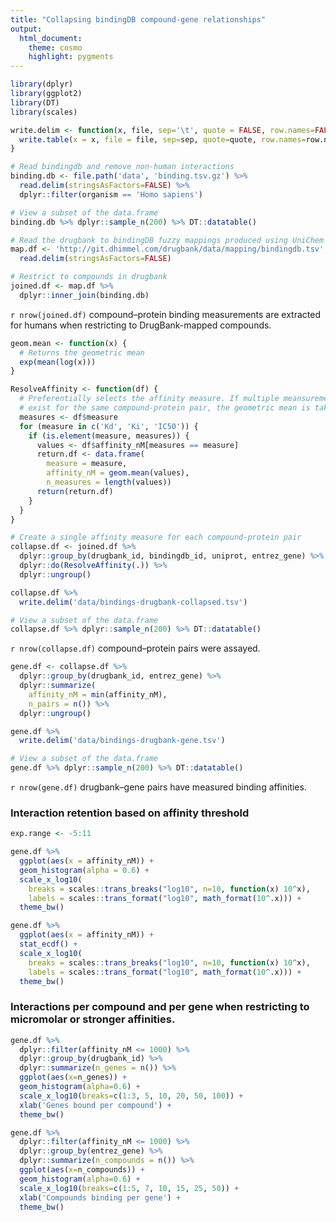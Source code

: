 ```yaml
---
title: "Collapsing bindingDB compound-gene relationships"
output:
  html_document:
    theme: cosmo
    highlight: pygments
---
```


```r
library(dplyr)
library(ggplot2)
library(DT)
library(scales)

write.delim <- function(x, file, sep='\t', quote = FALSE, row.names=FALSE, na = '', ...) {
  write.table(x = x, file = file, sep=sep, quote=quote, row.names=row.names, na=na, ...)
}
```

```r
# Read bindingdb and remove non-human interactions
binding.db <- file.path('data', 'binding.tsv.gz') %>%
  read.delim(stringsAsFactors=FALSE) %>%
  dplyr::filter(organism == 'Homo sapiens')

# View a subset of the data.frame
binding.db %>% dplyr::sample_n(200) %>% DT::datatable()
```


```r
# Read the drugbank to bindingDB fuzzy mappings produced using UniChem
map.df <- 'http://git.dhimmel.com/drugbank/data/mapping/bindingdb.tsv' %>%
  read.delim(stringsAsFactors=FALSE)

# Restrict to compounds in drugbank
joined.df <- map.df %>%
  dplyr::inner_join(binding.db)
```

`r nrow(joined.df)` compound--protein binding measurements are extracted for humans when restricting to DrugBank-mapped compounds.

```r
geom.mean <- function(x) {
  # Returns the geometric mean
  exp(mean(log(x)))
}

ResolveAffinity <- function(df) {
  # Preferentially selects the affinity measure. If multiple meansurements
  # exist for the same compound-protein pair, the geometric mean is taken.
  measures <- df$measure
  for (measure in c('Kd', 'Ki', 'IC50')) {
    if (is.element(measure, measures)) {
      values <- df$affinity_nM[measures == measure]
      return.df <- data.frame(
        measure = measure,
        affinity_nM = geom.mean(values),
        n_measures = length(values))
      return(return.df)
    }
  }
}

# Create a single affinity measure for each compound-protein pair
collapse.df <- joined.df %>%
  dplyr::group_by(drugbank_id, bindingdb_id, uniprot, entrez_gene) %>%
  dplyr::do(ResolveAffinity(.)) %>%
  dplyr::ungroup()

collapse.df %>%
  write.delim('data/bindings-drugbank-collapsed.tsv')

# View a subset of the data.frame
collapse.df %>% dplyr::sample_n(200) %>% DT::datatable()
```

`r nrow(collapse.df)` compound--protein pairs were assayed.

```r
gene.df <- collapse.df %>%
  dplyr::group_by(drugbank_id, entrez_gene) %>%
  dplyr::summarize(
    affinity_nM = min(affinity_nM),
    n_pairs = n()) %>%
  dplyr::ungroup()

gene.df %>%
  write.delim('data/bindings-drugbank-gene.tsv')

# View a subset of the data.frame
gene.df %>% dplyr::sample_n(200) %>% DT::datatable()
```

`r nrow(gene.df)` drugbank--gene pairs have measured binding affinities.

### Interaction retention based on affinity threshold

```r
exp.range <- -5:11

gene.df %>%
  ggplot(aes(x = affinity_nM)) +
  geom_histogram(alpha = 0.6) +
  scale_x_log10(
    breaks = scales::trans_breaks("log10", n=10, function(x) 10^x),
    labels = scales::trans_format("log10", math_format(10^.x))) +
  theme_bw()

gene.df %>%
  ggplot(aes(x = affinity_nM)) +
  stat_ecdf() +
  scale_x_log10(
    breaks = scales::trans_breaks("log10", n=10, function(x) 10^x),
    labels = scales::trans_format("log10", math_format(10^.x))) +
  theme_bw()
```

### Interactions per compound and per gene when restricting to micromolar or stronger affinities.

```r
gene.df %>%
  dplyr::filter(affinity_nM <= 1000) %>%
  dplyr::group_by(drugbank_id) %>%
  dplyr::summarize(n_genes = n()) %>%
  ggplot(aes(x=n_genes)) +
  geom_histogram(alpha=0.6) +
  scale_x_log10(breaks=c(1:3, 5, 10, 20, 50, 100)) +
  xlab('Genes bound per compound') +
  theme_bw()

gene.df %>%
  dplyr::filter(affinity_nM <= 1000) %>%
  dplyr::group_by(entrez_gene) %>%
  dplyr::summarize(n_compounds = n()) %>%
  ggplot(aes(x=n_compounds)) +
  geom_histogram(alpha=0.6) +
  scale_x_log10(breaks=c(1:5, 7, 10, 15, 25, 50)) +
  xlab('Compounds binding per gene') +
  theme_bw()
```